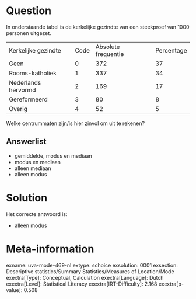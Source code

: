 Question
========

In onderstaande tabel is de kerkelijke gezindte van een steekproef van
1000 personen uitgezet.

  --------------------- ------ --------------------- ------------
  Kerkelijke gezindte   Code   Absolute frequentie   Percentage
  Geen                  0      372                   37
  Rooms-katholiek       1      337                   34
  Nederlands hervormd   2      169                   17
  Gereformeerd          3      80                    8
  Overig                4      52                    5
  --------------------- ------ --------------------- ------------

Welke centrummaten zijn/is hier zinvol om uit te rekenen?


Answerlist
----------

* gemiddelde, modus en mediaan
* modus en mediaan
* alleen mediaan
* alleen modus

Solution
========

Het correcte antwoord is: 

* alleen modus

Meta-information
================
exname: uva-mode-469-nl
extype: schoice
exsolution: 0001
exsection: Descriptive statistics/Summary Statistics/Measures of Location/Mode
exextra[Type]: Conceptual, Calculation
exextra[Language]: Dutch
exextra[Level]: Statistical Literacy
exextra[IRT-Difficulty]: 2.168
exextra[p-value]: 0.508
